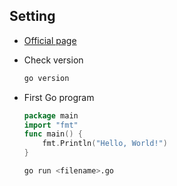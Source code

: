 ## Setting

- [Official page](https://go.dev/dl/)
- Check version

  ```bash
  go version
  ```

- First Go program

  ```go
  package main
  import "fmt"
  func main() {
      fmt.Println("Hello, World!")
  }
  ```

  ```bash
  go run <filename>.go
  ```

